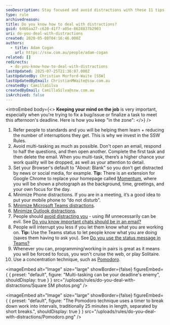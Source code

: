 ```yaml
---
seoDescription: Stay focused and avoid distractions with these 11 tips - prioritize tasks, minimize multitasking, set browser defaults, reduce phone interruptions, and more.
type: rule
archivedreason:
title: Do you know how to deal with distractions?
guid: 6466aa27-c620-41f7-a05e-8628837b2903
uri: do-you-deal-with-distractions
created: 2020-05-08T04:16:46.000Z
authors:
  - title: Adam Cogan
    url: https://ssw.com.au/people/adam-cogan
related: []
redirects:
  - do-you-know-how-to-deal-with-distractions
lastUpdated: 2025-07-25T21:36:07.000Z
lastUpdatedBy: Christian Morford-Waite [SSW]
lastUpdatedByEmail: ChristianMWaite@ssw.com.au
createdBy: CamillaSilva
createdByEmail: CamillaSilva@ssw.com.au
isArchived: false
---
```


<introEmbed
  body={<>
**Keeping your mind on the job** is very important, especially when you're trying to fix a bug/issue or finalize a task to meet this afternoon's deadline. Here is how you keep "in the zone":
  </>}
/>
1. Refer people to standards and you will be helping them learn + reducing the number of interruptions they get. This is why we invest in the SSW Rules.
2. Avoid multi-tasking as much as possible. Don't open an email, respond to half the questions, and then open another. Complete the first task and then delete the email. When you multi-task, there’s a higher chance your work quality will be dropped, as well as your attention to detail.
3. Set your Browser's default to "About: Blank" so you don't get distracted by news or social media, for example. **Tip:** There is an extension for Google Chrome to replace your homepage called
   [Momentum](https://chrome.google.com/webstore/detail/momentum/laookkfknpbbblfpciffpaejjkokdgca?hl=en-US), where you will be shown a photograph as the background, time, greetings, and your own focus for the day.
4. Minimize Phone distractions. If you are in a meeting, it’s a good idea to put your mobile phone to “do not disturb”.
5. [Minimize Microsoft Teams distractions](/do-you-minimize-team-distractions).
6. [Minimize Outlook distractions](/minimize-outlook-distractions).
7. People should
   [avoid distracting you](/do-you-not-interrupt-people-when-they-are-in-the-zone) - using IM unnecessarily can be evil. See [Do you know important chats should be in an email?](/important-chats-should-be-in-an-email)
8. People will interrupt you less if you let them know what you are working on. **Tip:** Use the Teams status to let people know what you are doing (saves them having to ask you). See [Do you use the status message in Teams?](/use-the-status-message-in-teams)
9. Whenever you can, programming/working in pairs is great as it means you will be forced to focus, you won't cruise the web, or play Solitaire.
10. Use a concentration technique, such as
    [Pomodoro](https://en.wikipedia.org/wiki/Pomodoro_Technique).


<imageEmbed
  alt="Image"
  size="large"
  showBorder={false}
  figureEmbed={ {
    preset: "default",
    figure: "Multi-tasking can be your deadline's enemy",
    shouldDisplay: true
  } }
  src="/uploads/rules/do-you-deal-with-distractions/Square SM photos.png"
/>


<imageEmbed
  alt="Image"
  size="large"
  showBorder={false}
  figureEmbed={ {
    preset: "default",
    figure: "The Pomodoro technique uses a timer to break down work into intervals, traditionally 25 minutes in length, separated by short breaks.",
    shouldDisplay: true
  } }
  src="/uploads/rules/do-you-deal-with-distractions/Pomodoro.png"
/>
